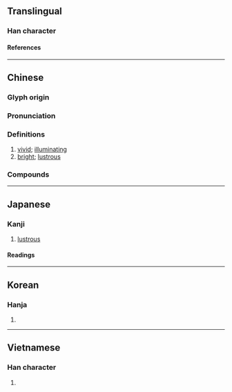 {{also|灿}}
{{character info}}
==Translingual==

===Han character===
{{Han char|rn=86|rad=火|as=13|sn=17|four=97894|canj=FYED|ids=⿰火粲}}

====References====
{{Han ref|kx=0684.300|dkj=19468|dj=1097.070|hdz=32240.150|uh=71E6}}

----

==Chinese==
{{zh-forms|s=灿}}

===Glyph origin===
{{Han etym}}
{{Han compound|火|粲|ls=psc|t1=fire|c1=s|c2=p}}

===Pronunciation===
{{zh-pron
|m=càn
|m-s=
|c=caan3
|c-t=
|g=
|h=pfs=
|j=
|mb=chūing
|md=cháng
|mn=chhàn
|mn-t=cang3
|w=
|x=
|mc=y
|oc=y
|cat=a
}}

===Definitions===
{{zh-hanzi}}

# [[vivid]]; [[illuminating]]
# [[bright]]; [[lustrous]]

===Compounds===
{{zh-der|光燦|光輝燦爛|燈光燦爛|燦然|燦然一新|燦燦|燦爛|燦爛奪目|翠燦|金燦燦|黃燦燦}}

----

==Japanese==

===Kanji===
{{ja-kanji|grade=|rs=火13}}

# [[lustrous]]

====Readings====
{{ja-readings
|goon=さん
|kanon=さん
|kun=あき-らか, きらめ-く, きら-めく
}}

----

==Korean==

===Hanja===
{{ko-hanja|찬}}

# {{rfdef|ko|sort=火13}}

----

==Vietnamese==

===Han character===
{{vi-readings|rs=火13|reading=xán}}

# {{rfdef|vi|sort=火13}}